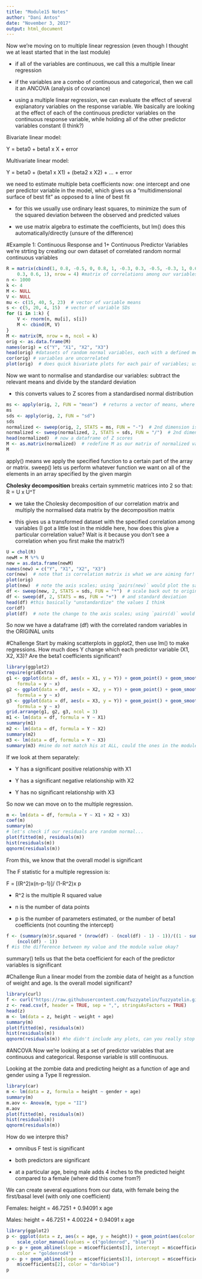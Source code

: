 ```yaml
---
title: "Module15 Notes"
author: "Dani Antos"
date: "November 3, 2017"
output: html_document
---
```


Now we're moving on to multiple linear regression (even though I thought we at least started that in the last module)

- if all of the variables are continuous, we call this a multiple linear regression

- if the variables are a combo of continuous and categorical, then we call it an ANCOVA (analysis of covariance)

- using a multiple linear regression, we can evaluate the effect of several explanatory variables on the response variable. We basically are looking at the effect of each of the continuous predictor variables on the continuous response variable, while holding all of the other predictor variables constant (I think?)

Bivariate linear model: 

Y = beta0 + beta1 x X + error

Multivariate linear model:

Y = beta0 + (beta1 x X1) + (beta2 x X2) + ... + error

we need to estimate multiple beta coefficients now: one intercept and one per predictor variable in the model, which gives us a "multidimensional surface of best fit" as opposed to a line of best fit

- for this we usually use ordinary least squares, to minimize the sum of the squared deviation between the observed and predicted values

- we use matrix algebra to estimate the coefficients, but lm() does this automatically/directly (unsure of the difference)

#Example 1: Continuous Response and 1+ Continuous Predictor Variables
we're strting by creating our own dataset of correlated random normal continuous variables
```r
R = matrix(cbind(1, 0.8, -0.5, 0, 0.8, 1, -0.3, 0.3, -0.5, -0.3, 1, 0.6, 0, 
    0.3, 0.6, 1), nrow = 4) #matrix of correlations among our variables
n <- 1000
k <- 4
M <- NULL
V <- NULL
mu <- c(15, 40, 5, 23)  # vector of variable means
s <- c(5, 20, 4, 15)  # vector of variable SDs
for (i in 1:k) {
    V <- rnorm(n, mu[i], s[i])
    M <- cbind(M, V)
}
M <- matrix(M, nrow = n, ncol = k)
orig <- as.data.frame(M)
names(orig) = c("Y", "X1", "X2", "X3")
head(orig) #datasets of random normal variables, each with a defined mean and stadard deviation, bundled into matrix M and dataframe orig
cor(orig) # variables are uncorrelated
plot(orig)  # does quick bivariate plots for each pair of variables; using `pairs(orig)` would do the same
```

Now we want to normalise and standardise our variables: subtract the relevant means and divide by the standard deviation

- this converts values to Z scores from a standardised normal distribution
```r
ms <- apply(orig, 2, FUN = "mean")  # returns a vector of means, where we are taking this across dimension 2 of the array 'orig'
ms
sds <- apply(orig, 2, FUN = "sd")
sds
normalized <- sweep(orig, 2, STATS = ms, FUN = "-")  # 2nd dimension is columns, removing array of means, function = subtract
normalized <- sweep(normalized, 2, STATS = sds, FUN = "/")  # 2nd dimension is columns, scaling by array of sds, function = divide
head(normalized)  # now a dataframe of Z scores
M <- as.matrix(normalized)  # redefine M as our matrix of normalized variables
M
```
apply() means we apply the specified function to a certain part of the array or matrix. sweep() lets us perform whatever function we want on all of the elements in an array specified by the given margin

**Cholesky decomposition** breaks certain symmetric matrices into 2 so that: R = U x U^T

- we take the Cholesky decomposition of our correlation matrix and multiply the normalised data matrix by the decomposition matrix

- this gives us a transformed dataset with the specified correlation among variables (I got a little lost in the middle here, how does this give a particular correlation value? Wait is it because you don't see a correlation when you first make the matrix?)

```r
U = chol(R)
newM = M %*% U
new = as.data.frame(newM)
names(new) = c("Y", "X1", "X2", "X3")
cor(new)  # note that is correlation matrix is what we are aiming for!
plot(orig)
plot(new)  # note the axis scales; using `pairs(new)` would plot the same
df <- sweep(new, 2, STATS = sds, FUN = "*")  # scale back out to original mean...
df <- sweep(df, 2, STATS = ms, FUN = "+")  # and standard deviation
head(df) #this basically "unstandardize" the values I think
cor(df)
plot(df)  # note the change to the axis scales; using `pairs(d)` would produce the same plot
```

So now we have a dataframe (df) with the correlated random variables in the ORIGINAL units

#Challenge
Start by making scatterplots in ggplot2, then use lm() to make regressions. How much does Y change which each predictor variable (X1, X2, X3)? Are the beta1 coefficients significant?
```r
library(ggplot2)
require(gridExtra)
g1 <- ggplot(data = df, aes(x = X1, y = Y)) + geom_point() + geom_smooth(method = "lm", 
    formula = y ~ x)
g2 <- ggplot(data = df, aes(x = X2, y = Y)) + geom_point() + geom_smooth(method = "lm", 
    formula = y ~ x)
g3 <- ggplot(data = df, aes(x = X3, y = Y)) + geom_point() + geom_smooth(method = "lm", 
    formula = y ~ x)
grid.arrange(g1, g2, g3, ncol = 3)
m1 <- lm(data = df, formula = Y ~ X1)
summary(m1)
m2 <- lm(data = df, formula = Y ~ X2)
summary(m2)
m3 <- lm(data = df, formula = Y ~ X3)
summary(m3) #mine do not match his at ALL, could the ones in the module still be standardised?
```

If we look at them separately: 

- Y has a significant positive relationship with X1

- Y has a significant negative relationship with X2

- Y has no significant relationship with X3

So now we can move on to the multiple regression. 
```r
m <- lm(data = df, formula = Y ~ X1 + X2 + X3)
coef(m)
summary(m)
# let's check if our residuals are random normal...
plot(fitted(m), residuals(m))
hist(residuals(m))
qqnorm(residuals(m))
```

From this, we know that the overall model is significant 

The F statistic for a multiple regression is:

F = [(R^2)x(n-p-1)]/ (1-R^2)x p

- R^2 is the multiple R squared value

- n is the number of data points

- p is the number of parameters estimated, or the number of beta1 coefficients (not counting the intercept)
```r
f <- (summary(m)$r.squared * (nrow(df) - (ncol(df) - 1) - 1))/((1 - summary(m)$r.squared) * 
    (ncol(df) - 1))
f #is the difference between my value and the module value okay?
```
summary() tells us that the beta coefficient for each of the predictor variables is significant

#Challenge
Run a linear model from the zombie data of height as a function of weight and age. Is the overall model significant?
```r
library(curl)
f <- curl("https://raw.githubusercontent.com/fuzzyatelin/fuzzyatelin.github.io/master/AN597_Fall17/zombies.csv")
z <- read.csv(f, header = TRUE, sep = ",", stringsAsFactors = TRUE)
head(z)
m <- lm(data = z, height ~ weight + age)
summary(m)
plot(fitted(m), residuals(m))
hist(residuals(m))
qqnorm(residuals(m)) #he didn't include any plots, can you really stop with the lm() output?
```

#ANCOVA
Now we're looking at a set of predictor variables that are continuous and categorical. Response variable is still continuous.

Looking at the zombie data and predicting height as a function of age and gender using a Type II regression.
```r
library(car)
m <- lm(data = z, formula = height ~ gender + age)
summary(m)
m.aov <- Anova(m, type = "II")
m.aov
plot(fitted(m), residuals(m))
hist(residuals(m))
qqnorm(residuals(m))
```

How do we interpre this?

- omnibus F test is significant

- both predictors are significant

- at a particular age, being male adds 4 inches to the predicted height compared to a female (where did this come from?)

We can create several equations from our data, with female being the first/basal level (with only one coefficient)

Females: height = 46.7251 + 0.94091 x age

Males: height = 46.7251 + 4.00224 + 0.94091 x age
```r
library(ggplot2)
p <- ggplot(data = z, aes(x = age, y = height)) + geom_point(aes(color = factor(gender))) + 
    scale_color_manual(values = c("goldenrod", "blue"))
p <- p + geom_abline(slope = m$coefficients[3], intercept = m$coefficients[1], 
    color = "goldenrod4")
p <- p + geom_abline(slope = m$coefficients[3], intercept = m$coefficients[1] + 
    m$coefficients[2], color = "darkblue")
p

```

